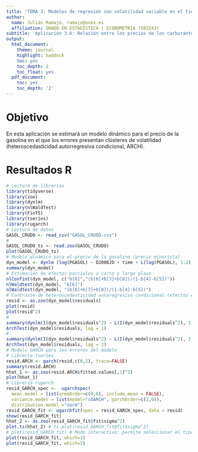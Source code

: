 ```yaml
---
title: 'TEMA 3: Modelos de regresión con volatilidad variable en el tiempo'
author:
  name: Julián Ramajo, ramajo@unex.es
  affiliation: GRADO EN ESTADÍSTICA | ECONOMETRIA (502243)
subtitle: 'Aplicación 3.6: Relación entre los precios de los carburantes y el precio del petroleo'
output:
  html_document:
    theme: journal
    highlight: haddock
    toc: yes
    toc_depth: 2
    toc_float: yes
  pdf_document:
    toc: yes
    toc_depth: '2'
---
```


# Objetivo

En esta aplicación se estimará un modelo dinámico para el precio de la gasolina en el que los errores presentan clústeres de volatilidad (heteroscedasticidad autorregresiva condicional, ARCH).

# Resultados R

```r
# Lectura de librerías
library(tidyverse)
library(zoo)
library(dynlm)
library(nlWaldTest)
library(FinTS)
library(tseries)
library(rugarch)
# Lectura de datos
GASOL_CRUDO <- read_csv("GASOL_CRUDO.csv")
#
GASOL_CRUDO_ts <- read.zoo(GASOL_CRUDO)
plot(GASOL_CRUDO_ts)
# Modelo dinámico para el precio de la gasolina (precio minorista)
dyn_model <- dynlm (log(PGASOL) ~ D2008JD + time + L(log(PGASOL), 1:2) + L(log(PCRUDO),0:2), data=GASOL_CRUDO_ts)
summary(dyn_model)
# Estimación de efectos parciales a corto y largo plazo
nlConfint(dyn_model, c("b[6]","(b[6]+b[7]+b[8])/(1-b[4]-b[5])"))
nlWaldtest(dyn_model, "b[6]")
nlWaldtest(dyn_model, "(b[6]+b[7]+b[8])/(1-b[4]-b[5])")
# Contraste de heteroscedasticidad autoregresiva condicional (efectos ARCH)
resid <- as.zoo(dyn_model$residuals)
plot(resid)
plot(resid^2)
#
summary(dynlm(I(dyn_model$residuals^2) ~ L(I(dyn_model$residuals^2), 1:1)))
ArchTest(dyn_model$residuals, lag = 1)
#
summary(dynlm(I(dyn_model$residuals^2) ~ L(I(dyn_model$residuals^2), 1:2)))
ArchTest(dyn_model$residuals, lag = 2)
# Modelo GARCH para los errores del modelo
# Librería tseries
resid.ARCH <- garch(resid,c(0,2), trace=FALSE)
summary(resid.ARCH)
hhat_1 <- as.zoo(resid.ARCH$fitted.values[,1]^2)
plot(hhat_1)
# Librería rugarch
resid_GARCH_spec <-  ugarchspec(
  mean.model = list(armaOrder=c(0,0), include.mean = FALSE),
  variance.model = list(model="sGARCH", garchOrder=c(2,0)),
  distribution.model ="norm")
resid_GARCH_fit <- ugarchfit(spec = resid_GARCH_spec, data = resid)
show(resid_GARCH_fit)
hhat_2 <- as.zoo(resid_GARCH_fit@fit$sigma^2)
plot.ts(hhat_2) # ts.plot(resid_GARCH_fit@fit$sigma^2)
# plot(resid_GARCH_fit) # Modo interactivo: permite seleccionar el tipo de gráfica
plot(resid_GARCH_fit, which=1)
plot(resid_GARCH_fit, which=3)
```

